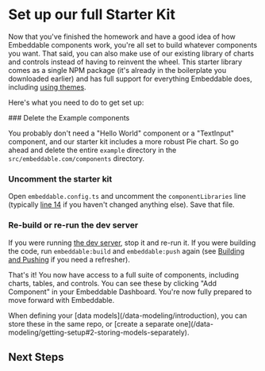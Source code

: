 # Set up our full Starter Kit

Now that you've finished the homework and have a good idea of how Embeddable components work, you're all set to build whatever components you want. That said, you can also make use of our existing library of charts and controls instead of having to reinvent the wheel. This starter library comes as a single NPM package (it's already in the boilerplate you downloaded earlier) and has full support for everything Embeddable does, including [using themes](/development/theming).

Here's what you need to do to get set up:

<Steps>
### Delete the Example components

You probably don't need a "Hello World" component or a "TextInput" component, and our starter kit includes a more robust Pie chart. So go ahead and delete the entire `example` directory in the `src/embeddable.com/components` directory.

### Uncomment the starter kit

Open `embeddable.config.ts` and uncomment the `componentLibraries` line (typically [line 14](https://github.com/embeddable-hq/embeddable-boilerplate/blob/eaa160b10f0199febcb70f0c251a94e303782b55/embeddable.config.ts#L14) if you haven't changed anything else). Save that file.

### Re-build or re-run the dev server

If you were running [the dev server](/development/local-environment), stop it and re-run it. If you were building the code, run `embeddable:build` and `embeddable:push` again (see [Building and Pushing](https://docs.embeddable.com/development/pushing-code#push-command) if you need a refresher).
</Steps>

That's it! You now have access to a full suite of components, including charts, tables, and controls. You can see these by clicking "Add Component" in your Embeddable Dashboard. You're now fully prepared to move forward with Embeddable.

<Callout emoji="⚡️">
  When defining your [data models](/data-modeling/introduction), you can store these in the same repo, or [create a separate one](/data-modeling/getting-setup#2-storing-models-separately). 
</Callout>

## Next Steps

<CardGrid>
  <LinkCard title="Connect your own database" href="/data/connect-your-database" icon=""/> 
  <LinkCard title="Build your first data models" href="/data-modeling/introduction" icon=""/> 
</CardGrid>